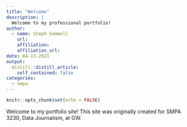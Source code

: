 ```yaml
---
title: "Welcome"
description: |
  Welcome to my professional portfolio! 
author:
  - name: Steph Gemmell
    url: 
    affiliation: 
    affiliation_url: 
date: 04-13-2021
output:
  distill::distill_article:
    self_contained: false
categories:
  - smpa
---
```


```r
knitr::opts_chunk$set(echo = FALSE)


```

Welcome to my portfolio site! This site was originally created for SMPA 3230, Data Journalism, at GW.
